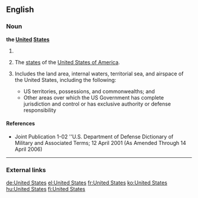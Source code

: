 ==English==

===Noun===
'''the [[united|United]] [[states|States]]'''

# {{singular}} {{form of|shortened form|the [[United States of America]]}}
# {{plural}} The [[state]]s of the [[United States of America]].
# {{Military}} Includes the land area, internal waters, territorial sea, and airspace of the United States, including the following:
#* US territories, possessions, and commonwealths; and
#* Other areas over which the US Government has complete jurisdiction and control or has exclusive authority or defense responsibility

====References====
*Joint Publication 1-02 ''U.S. Department of Defense Dictionary of Military and Associated Terms; 12 April 2001 (As Amended Through 14 April 2006)

----

===External links===
{{projectlinks|pedia|commons|news|quotes}}

[[de:United States]]
[[el:United States]]
[[fr:United States]]
[[ko:United States]]
[[hu:United States]]
[[fi:United States]]
